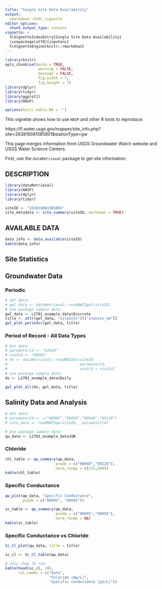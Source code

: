 ```yaml
---
title: "Single Site Data Availability"
output: 
  rmarkdown::html_vignette
editor_options: 
  chunk_output_type: console
vignette: >
  %\VignetteIndexEntry{Single Site Data Availability}
  \usepackage[utf8]{inputenc}
  %\VignetteEngine{knitr::rmarkdown}
---
```


```r
library(knitr)
opts_chunk$set(echo = TRUE,
               warning = FALSE,
               message = FALSE,
               fig.width = 7,
               fig.height = 7)
library(dplyr)
library(tidyr)
library(ggplot2)
library(HASP)

options(knitr.kable.NA = '')
```


This vignette shows how to use `HASP` and other R tools to reproduce:

https://fl.water.usgs.gov/mapper/site_info.php?site=263819081585801&stationType=gw

This page merges information from USGS Groundwater Watch website and USGS Water Science Centers.

First, use the `dataRetrieval` package to get site information:

## DESCRIPTION

```r
library(dataRetrieval)
library(HASP)
library(dplyr)
library(tidyr)

siteID <- "263819081585801"
site_metadata <- site_summary(siteID, markdown = TRUE)
```

## AVAILABLE DATA

```r
data_info <- data_available(siteID)
kable(data_info)
```

## Site Statistics

## Groundwater Data

### Periodic

```r
# Get data:
# gwl_data <- dataRetrieval::readNWISgwl(siteID)
# Use package sample data:
gwl_data <- L2701_example_data$Discrete
title <- attr(gwl_data, "siteInfo")[["station_nm"]]
gwl_plot_periodic(gwl_data, title)
```

### Period of Record - All Data Types

```r
# Get data:
# parameterCd <- "62610"
# statCd <- "00001"
# dv <- dataRetrieval::readNWISdv(siteID, 
#                                 parameterCd, 
#                                 statCd = statCd)
# Use package sample data:
dv <- L2701_example_data$Daily

gwl_plot_all(dv, gwl_data, title)
```


## Salinity Data and Analysis

```r
# Get data:
# parameterCd <- c("00095","90095","00940","99220")
# site_data <- readNWISqw(siteID,  parameterCd)

# Use package sample data:
qw_data <- L2701_example_data$QW

```

### Chloride

```r
chl_table <- qw_summary(qw_data, 
                       pcode = c("00940","99220"),
                       norm_range = c(225,999))
kable(chl_table)

```


### Specific Conductance

```r
qw_plot(qw_data, "Specific Conductance", 
        pcode = c("00095", "90095"))

```

```r
sc_table <- qw_summary(qw_data, 
                       pcode = c("00095","90095"),
                       norm_range = NA)
kable(sc_table)

```

### Specific Conductance vs Chloride

```r

Sc_Cl_plot(qw_data, title = title)

```

```r
sc_cl <- Sc_Cl_table(qw_data)

# only show 10 row:
kable(head(sc_cl, 10), 
      col.names = c("Date",
                    "Chloride [mg/L]",
                    "Specific conductance [µS/L]"))
```

